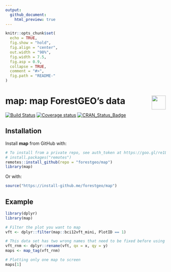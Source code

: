 ```yaml
---
output:
  github_document:
    html_preview: true
---
```


<!-- Don't edit README.md; instead, edit README.Rmd -->

```r
knitr::opts_chunk$set(
  echo = TRUE,
  fig.show = "hold",
  fig.align = "center",
  out.width = "98%",
  fig.width = 7.5, 
  fig.asp = 0.9,
  collapse = TRUE,
  comment = "#>",
  fig.path = "README-"
)
```

# map: map ForestGEO's data <img src="https://i.imgur.com/39pvr4n.png" align="right" height=44 />

[![Build Status](https://travis-ci.org/forestgeo/map.svg?branch=master)](https://travis-ci.org/forestgeo/map)
[![Coverage status](https://codecov.io/gh/forestgeo/map/branch/master/graph/badge.svg)](https://codecov.io/github/forestgeo/map?branch=master)
[![CRAN\_Status\_Badge](http://www.r-pkg.org/badges/version/map)](https://cran.r-project.org/package=map)

## Installation

Install __map__ from GitHub with:

```R
# To install from a private repo, see auth_token at https://goo.gl/re1LFe
# install.packages("remotes")
remotes::install_github(repo = "forestgeo/map")
library(map)
```

Or with:

```R
source("https://install-github.me/forestgeo/map")
```

## Example

```r
library(dplyr)
library(map)

# Filter the plot you want to map
vft <- dplyr::filter(map::bci12vft_mini, PlotID == 1)

# This data set has two wrong names that need to be fixed before using map_tag()
vft_rnm <- dplyr::rename(vft, qx = x, qy = y)
maps <- map_tag(vft_rnm)

# Plotting only one map to screen
maps[1]
```

